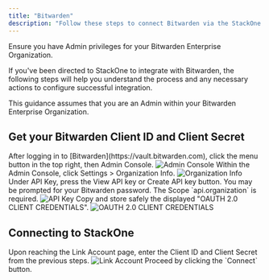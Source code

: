 ```yaml
---
title: "Bitwarden"
description: "Follow these steps to connect Bitwarden via the StackOne Hub successfully."
---
```



<Warning>
  Ensure you have Admin privileges for your Bitwarden Enterprise Organization.
</Warning>

If you've been directed to StackOne to integrate with Bitwarden, the following steps will help you understand the process and any necessary actions to configure successful integration.

This guidance assumes that you are an Admin within your Bitwarden Enterprise Organization.

## Get your Bitwarden Client ID and Client Secret

<Steps>
  <Step title="Access Admin Console">
    After logging in to [Bitwarden](https://vault.bitwarden.com), click the menu button in the top right, then Admin Console.
    <Frame>
      <img className='rounded-md' style={{ margin: '0 auto', border: '1px solid #efefef' }} alt="Admin Console" src="/images/bitwarden/image1.png" />
    </Frame>
  </Step>

  <Step title="Navigate to Organization Info">
    Within the Admin Console, click Settings > Organization Info.
    <Frame>
      <img className='rounded-md' style={{ margin: '0 auto', border: '1px solid #efefef' }} alt="Organization Info" src="/images/bitwarden/image2.png" />
    </Frame>
  </Step>

  <Step title="Generate or View API Key">
    Under API Key, press the View API key or Create API key button. You may be prompted for your Bitwarden password. The Scope `api.organization` is required.
    <Frame>
      <img className='rounded-md' style={{ margin: '0 auto', border: '1px solid #efefef' }} alt="API Key" src="/images/bitwarden/image3.png" />
    </Frame>
  </Step>

  <Step title="Copy Credentials">
    Copy and store safely the displayed "OAUTH 2.0 CLIENT CREDENTIALS".
    <Frame>
      <img className='rounded-md' style={{ margin: '0 auto', border: '1px solid #efefef' }} alt="OAUTH 2.0 CLIENT CREDENTIALS" src="/images/bitwarden/image4.png" />
    </Frame>
  </Step>
</Steps>

## Connecting to StackOne

<Steps>
  <Step title="Enter Credentials">
    Upon reaching the Link Account page, enter the Client ID and Client Secret from the previous steps.
    <Frame>
      <img className='rounded-md' style={{ margin: '0 auto', border: '1px solid #efefef' }} alt="Link Account" src="/images/bitwarden/image5.png" />
    </Frame>
  </Step>

  <Step title="Connect">
    Proceed by clicking the `Connect` button.
  </Step>
</Steps>

<IntegrationFooter />
